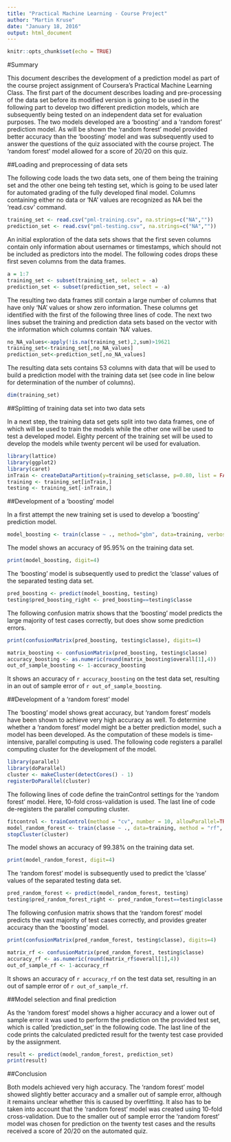 ```yaml
---
title: "Practical Machine Learning - Course Project"
author: "Martin Kruse"
date: "January 18, 2016"
output: html_document
---
```


```r
knitr::opts_chunk$set(echo = TRUE)
```

#Summary

This document describes the development of a prediction model as part of the course project assignment of Coursera's Practical Machine Learning Class. The first part of the document describes loading and pre-processing of the data set before its modified version is going to be used in the following part to develop two different prediction models, which are subsequently being tested on an independent data set for evaluation purposes. The two models developed are a 'boosting' and a 'random forest' prediction model. As will be shown the 'random forest' model provided better accuracy than the 'boosting' model and was subsequently used to answer the questions of the quiz associated with the course project. The 'random forest' model allowed for a score of 20/20 on this quiz.

##Loading and preprocessing of data sets

The following code loads the two data sets, one of them being the training set and the other one being teh testing set, which is going to be used later for automated grading of the fully developed final model. Columns containing either no data or 'NA' values are recognized as NA bei the 'read.csv' command.

```r
training_set <- read.csv("pml-training.csv", na.strings=c("NA",""))
prediction_set <- read.csv("pml-testing.csv", na.strings=c("NA",""))
```

An initial exploration of the data sets shows that the first seven columns contain only information about usernames or timestamps, which should not be included as predictors into the model. The following codes drops these first seven columns from the data frames.

```r
a = 1:7
training_set <- subset(training_set, select = -a)
prediction_set <- subset(prediction_set, select = -a)
```

The resulting two data frames still contain a large number of columns that have only 'NA' values or show zero information. These columns get identified with the first of the following three lines of code. The next two lines subset the training and prediction data sets based on the vector with the information which columns contain 'NA' values.

```r
no_NA_values<-apply(!is.na(training_set),2,sum)>19621
training_set<-training_set[,no_NA_values]
prediction_set<-prediction_set[,no_NA_values]
```

The resulting data sets contains 53 columns with data that will be used to build a prediction model with the training data set (see code in line below for determination of the number of columns).

```r
dim(training_set)
```

##Splitting of training data set into two data sets

In a next step, the training data set gets split into two data frames, one of which will be used to train the models while the other one will be used to test a developed model. Eighty percent of the training set will be used to develop the models while twenty percent wil be used for evaluation.

```r
library(lattice)
library(ggplot2)
library(caret)
inTrain <- createDataPartition(y=training_set$classe, p=0.80, list = FALSE)
training <- training_set[inTrain,]
testing <- training_set[-inTrain,]
```

##Development of a 'boosting' model

In a first attempt the new training set is used to develop a 'boosting' prediction model.

```r
model_boosting <- train(classe ~ ., method="gbm", data=training, verbose=FALSE)
```

The model shows an accuracy of 95.95% on the training data set.

```r
print(model_boosting, digit=4)
```

The 'boosting' model is subsequently used to predict the 'classe' values of the separated testing data set.

```r
pred_boosting <- predict(model_boosting, testing)
testing$pred_boosting_right <- pred_boosting==testing$classe
```

The following confusion matrix shows that the 'boosting' model predicts the large majority of test cases correctly, but does show some prediction errors.

```r
print(confusionMatrix(pred_boosting, testing$classe), digits=4)
```

```r
matrix_boosting <- confusionMatrix(pred_boosting, testing$classe)
accuracy_boosting <- as.numeric(round(matrix_boosting$overall[1],4))
out_of_sample_boosting <- 1-accuracy_boosting
```

It shows an accuracy of `r accuracy_boosting` on the test data set, resulting in an out of sample error of `r out_of_sample_boosting`.

##Development of a 'random forest' model

The 'boosting' model shows great accuracy, but 'random forest' models have been shown to achieve very high accuracy as well. To determine whether a 'random forest' model might be a better prediction model, such a model has been developed. As the computation of these models is time-intensive, parallel computing is used. The following code registers a parallel computing cluster for the development of the model.

```r
library(parallel)
library(doParallel)
cluster <- makeCluster(detectCores() - 1)
registerDoParallel(cluster)
```

The following lines of code define the trainControl settings for the 'random forest' model. Here, 10-fold cross-validation is used. The last line of code de-registers the parallel computing cluster.

```r
fitcontrol <- trainControl(method = "cv", number = 10, allowParallel=TRUE)
model_random_forest <- train(classe ~ ., data=training, method = "rf", trControl=fitcontrol)
stopCluster(cluster)
```

The model shows an accuracy of 99.38% on the training data set.

```r
print(model_random_forest, digit=4)
```

The 'random forest' model is subsequently used to predict the 'classe' values of the separated testing data set.

```r
pred_random_forest <- predict(model_random_forest, testing)
testing$pred_random_forest_right <- pred_random_forest==testing$classe
```

The following confusion matrix shows that the 'random forest' model predicts the vast majority of test cases correctly, and provides greater accuracy than the 'boosting' model.

```r
print(confusionMatrix(pred_random_forest, testing$classe), digits=4)
```

```r
matrix_rf <- confusionMatrix(pred_random_forest, testing$classe)
accuracy_rf <- as.numeric(round(matrix_rf$overall[1],4))
out_of_sample_rf <- 1-accuracy_rf
```

It shows an accuracy of `r accuracy_rf` on the test data set, resulting in an out of sample error of `r out_of_sample_rf`.

##Model selection and final prediction

As the 'random forest' model shows a higher accuracy and a lower out of sample error it was used to perform the prediction on the provided test set, which is called 'prediction_set' in the following code. The last line of the code prints the calculated predicted result for the twenty test case provided by the assignment.

```r
result <- predict(model_random_forest, prediction_set)
print(result)
```

##Conclusion

Both models achieved very high accuracy. The 'random forest' model showed slightly better accuracy and a smaller out of sample error, although it remains unclear whether this is caused by overfitting. It also has to be taken into account that the 'random forest' model was created using 10-fold cross-validation. Due to the smaller out of sample error the 'random forest' model was chosen for prediction on the twenty test cases and the results received a score of 20/20 on the automated quiz.